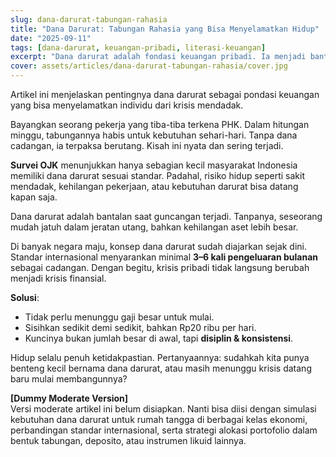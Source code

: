 ```yaml
---
slug: dana-darurat-tabungan-rahasia
title: "Dana Darurat: Tabungan Rahasia yang Bisa Menyelamatkan Hidup"
date: "2025-09-11"
tags: [dana-darurat, keuangan-pribadi, literasi-keuangan]
excerpt: "Dana darurat adalah fondasi keuangan pribadi. Ia menjadi bantalan saat krisis terjadi dan mencegah utang yang melumpuhkan."
cover: assets/articles/dana-darurat-tabungan-rahasia/cover.jpg
---
```


Artikel ini menjelaskan pentingnya dana darurat sebagai pondasi keuangan yang bisa menyelamatkan individu dari krisis mendadak.

<Only mode="friendly">

Bayangkan seorang pekerja yang tiba-tiba terkena PHK. Dalam hitungan minggu, tabungannya habis untuk kebutuhan sehari-hari. Tanpa dana cadangan, ia terpaksa berutang. Kisah ini nyata dan sering terjadi.

**Survei OJK** menunjukkan hanya sebagian kecil masyarakat Indonesia memiliki dana darurat sesuai standar. Padahal, risiko hidup seperti sakit mendadak, kehilangan pekerjaan, atau kebutuhan darurat bisa datang kapan saja.

Dana darurat adalah bantalan saat guncangan terjadi. Tanpanya, seseorang mudah jatuh dalam jeratan utang, bahkan kehilangan aset lebih besar.

Di banyak negara maju, konsep dana darurat sudah diajarkan sejak dini. Standar internasional menyarankan minimal **3–6 kali pengeluaran bulanan** sebagai cadangan. Dengan begitu, krisis pribadi tidak langsung berubah menjadi krisis finansial.

**Solusi**:

- Tidak perlu menunggu gaji besar untuk mulai.
- Sisihkan sedikit demi sedikit, bahkan Rp20 ribu per hari.
- Kuncinya bukan jumlah besar di awal, tapi **disiplin & konsistensi**.

Hidup selalu penuh ketidakpastian. Pertanyaannya: sudahkah kita punya benteng kecil bernama dana darurat, atau masih menunggu krisis datang baru mulai membangunnya?

</Only>

<Only mode="moderate">

**[Dummy Moderate Version]**  
Versi moderate artikel ini belum disiapkan. Nanti bisa diisi dengan simulasi kebutuhan dana darurat untuk rumah tangga di berbagai kelas ekonomi, perbandingan standar internasional, serta strategi alokasi portofolio dalam bentuk tabungan, deposito, atau instrumen likuid lainnya.

</Only>
